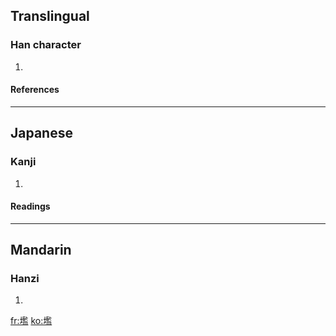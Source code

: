 ==Translingual==
===Han character===
{{Han char|rn=32|rad=土|as=14|sn=17|four=4811<sub>7</sub>|canj=土尸戈廿 (GSIT)}}
# {{defn|Han|sort=土14}}
====References====
{{Han ref|kx=0241.040|dkj=05550|dj=0480.260|hdz=10496.010|uh=58CF|ud=22735|bh=ECCC|bd=60620}}
----
==Japanese==
===Kanji===
{{ja-kanji|grade=|rs=土14}}
# {{defn|Japanese}} 
====Readings====
{{ja-readings|on=[[かん]] (kan), [[おん]] (on)|kun=}}
----
==Mandarin==
===Hanzi===
{{cmn-hanzi|pin=[[hǎn]] ([[han3]]), [[làn]] ([[lan4]])|wg=han<sup>3</sup>, lan<sup>4</sup>}}
# {{defn|Mandarin}}

[[fr:壏]]
[[ko:壏]]